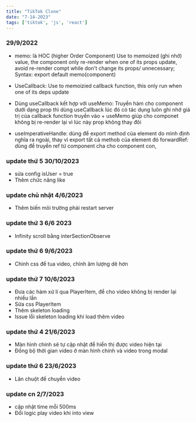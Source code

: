 ```yaml
---
title: "TikTok Clone"
date: "7-14-2023"
tags: ['tiktok', 'js', 'react']
---
```


### 29/9/2022

-  memo: là HOC (higher Order Component) Use to memoized (ghi nhớ) value, the component only re-render when one of its props update, avoid re-render compt while don't change its props/ unnecessary;
   Syntax: export default memo(component)

-  UseCallback: Use to memoizied callback function, this only run when one of its deps update

-  Dùng useCallback kết hợp với useMemo: Truyền hàm cho component dưới dạng prop thì dùng useCallback lúc đó có tác dụng luôn ghi nhớ giá trị của callback function truyền vào + useMemo giúp cho componet không bị re-render lại vì lúc này prop không thay đôi

-  useImperativeHandle: dùng để export method của element do mình định nghĩa ra ngoài, thay vì export tất cả methob của element đó
   forwardRef: dùng để truyền ref từ component cha cho component con,

### update thứ 5 30/10/2023

-  sửa config isUser = true
-  Thêm chức năng like

### update chủ nhật 4/6/2023

-  Thêm biến môi trường phải restart server

### update thứ 3 6/6 2023

-  Infinity scroll bằng interSectionObserve

### update thứ 6 9/6/2023

-  Chinh css để tua video, chỉnh âm lượng dẽ hơn

### update thứ 7 10/6/2023

-  Đưa các hàm xử lí qua PlayerItem, để cho video không bị render lại nhiều lần
-  Sửa css PlayerItem
-  Thêm skeleton loading
-  Issue lỗi skeleton loading khi load thêm video

### update thứ 4 21/6/2023

- Màn hình chính sẽ tự cập nhật để  hiển thị được video hiện tại
- Đồng bộ thời gian video ở màn hình chính và video trong modal

### update thứ 6 23/6/2023

- Lăn chuột để chuyển video

### update cn 2/7/2023

- cập nhật time mỗi 500ms
- Đổi logic play video khi into view

